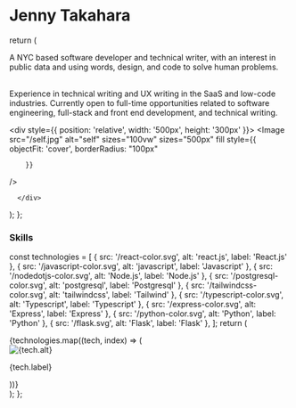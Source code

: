 # Jenny Takahara

  return (
    <div className="flex flex-col lg:flex-row pt-3 ">
      <div className = "lg:w-1/2">
      <p className = "pr-6 leading-7">A NYC based software developer and technical writer, with an interest in
        public data and using words, design, and code to solve human problems.
      </p>
      <p className = "pr-6 pt-6 leading-7">         
      Experience in technical writing and UX writing in the SaaS
      and low-code industries. Currently open to full-time opportunities
      related to software engineering, full-stack and front end development,
      and technical writing.
      </p>
      </div>
    <div style={{ position: 'relative', width: '500px', height: '300px' }}>
      <Image
  src="/self.jpg"
  alt="self"
      sizes="100vw"
        sizes="500px"
        fill
        style={{
          objectFit: 'cover',
          borderRadius: "100px"

        }}

/>

</div>

      </div>

);
};

<About />

### Skills



const technologies = [
{ src: '/react-color.svg', alt: 'react.js', label: 'React.js' },
{ src: '/javascript-color.svg', alt: 'javascript', label: 'Javascript' },
{ src: '/nodedotjs-color.svg', alt: 'Node.js', label: 'Node.js' },
{ src: '/postgresql-color.svg', alt: 'postgresql', label: 'Postgresql' },
{ src: '/tailwindcss-color.svg', alt: 'tailwindcss', label: 'Tailwind' },
{ src: '/typescript-color.svg', alt: 'Typescript', label: 'Typescript' },
{ src: '/express-color.svg', alt: 'Express', label: 'Express' },
{ src: '/python-color.svg', alt: 'Python', label: 'Python' },
{ src: '/flask.svg', alt: 'Flask', label: 'Flask' },
];
return (

<div className="flex justify-between items-center flex-wrap">
  {technologies.map((tech, index) => (
    <div key={index} className="flex flex-col justify-center items-center">
      <Image src={tech.src} alt={tech.alt} width={50} height={50} />
      <p className="mt-3">{tech.label}</p>
    </div>
  ))}
</div>
); };

<ImageContainer />
